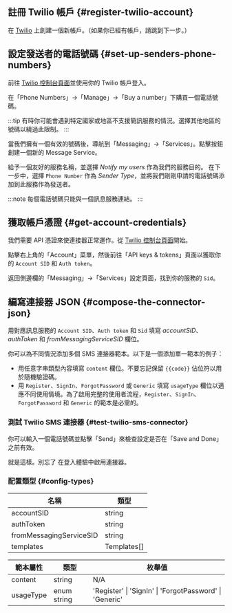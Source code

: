 ## 註冊 Twilio 帳戶 \{#register-twilio-account}

在 [Twilio](https://www.twilio.com) 上創建一個新帳戶。（如果你已經有帳戶，請跳到下一步。）

## 設定發送者的電話號碼 \{#set-up-senders-phone-numbers}

前往 [Twilio 控制台頁面](https://console.twilio.com/)並使用你的 Twilio 帳戶登入。

在「Phone Numbers」->「Manage」->「Buy a number」下購買一個電話號碼。

:::tip
有時你可能會遇到特定國家或地區不支援簡訊服務的情況。選擇其他地區的號碼以繞過此限制。
:::

當我們擁有一個有效的號碼後，導航到「Messaging」->「Services」。點擊按鈕創建一個新的 Message Service。

給予一個友好的服務名稱，並選擇 _Notify my users_ 作為我們的服務目的。
在下一步中，選擇 `Phone Number` 作為 _Sender Type_，並將我們剛剛申請的電話號碼添加到此服務作為發送者。

:::note
每個電話號碼只能與一個訊息服務連結。
:::

## 獲取帳戶憑證 \{#get-account-credentials}

我們需要 API 憑證來使連接器正常運作。從 [Twilio 控制台頁面](https://console.twilio.com/)開始。

點擊右上角的「Account」菜單，然後前往「API keys & tokens」頁面以獲取你的 `Account SID` 和 `Auth token`。

返回側邊欄的「Messaging」->「Services」設定頁面，找到你的服務的 `Sid`。

## 編寫連接器 JSON \{#compose-the-connector-json}

用對應訊息服務的 `Account SID`、`Auth token` 和 `Sid` 填寫 _accountSID_、_authToken_ 和 _fromMessagingServiceSID_ 欄位。

你可以為不同情況添加多個 SMS 連接器範本。以下是一個添加單一範本的例子：

- 用任意字串類型內容填寫 `content` 欄位。不要忘記保留 `{{code}}` 佔位符以用於隨機驗證碼。
- 用 `Register`、`SignIn`、`ForgotPassword` 或 `Generic` 填寫 `usageType` 欄位以適應不同使用情境。為了啟用完整的使用者流程，`Register`、`SignIn`、`ForgotPassword` 和 `Generic` 的範本是必需的。

### 測試 Twilio SMS 連接器 \{#test-twilio-sms-connector}

你可以輸入一個電話號碼並點擊「Send」來檢查設定是否在「Save and Done」之前有效。

就是這樣。別忘了 <MainSiteUrl href="/connectors/sms-connectors/#enable-phone-number-sign-up-or-sign-in">在登入體驗中啟用連接器</MainSiteUrl>。

### 配置類型 \{#config-types}

| 名稱                    | 類型        |
| ----------------------- | ----------- |
| accountSID              | string      |
| authToken               | string      |
| fromMessagingServiceSID | string      |
| templates               | Templates[] |

| 範本屬性  | 類型        | 枚舉值                                                  |
| --------- | ----------- | ------------------------------------------------------- |
| content   | string      | N/A                                                     |
| usageType | enum string | 'Register' \| 'SignIn' \| 'ForgotPassword' \| 'Generic' |
